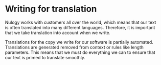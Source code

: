 # Writing for translation

Nulogy works with customers all over the world, which means that our text is often translated into many different languages. Therefore, it is important that we take translation into account when we write.

Translations for the copy we write for our software is partially automated. Translations are generated removed from context or rules like length parameters. This means that we must do everything we can to ensure that our text is primed to translate smoothly.
